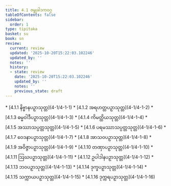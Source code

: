 ```yaml
---
title: 4.1 ဇမ္ဗုခါဒကဝဂ္ဂ
tableOfContents: false
sidebar:
  order: 1
type: tipitaka
basket: su
book: sn
review:
  current: review
  updated: '2025-10-20T15:22:03.102246'
  updated_by: ''
  notes: ''
  history:
  - state: review
    date: '2025-10-20T15:22:03.102246'
    updated_by: ''
    notes: ''
    previous_state: draft
---
```



<DynamicBreadcrumb />


<ReviewStatus review={frontmatter.review} showDetails={true} />

<HypothesisAnnotation frontmatter={frontmatter} />



<TableOfContents book="sn" section="4.1">
* [4.1.1 နိဗ္ဗာနပဉှာသုတ္တ](4-1/4-1-1)
* [4.1.2 အရဟတ္တပဉှာသုတ္တ](4-1/4-1-2)
* [4.1.3 ဓမ္မဝါဒီပဉှာသုတ္တ](4-1/4-1-3)
* [4.1.4 ကိမတ္ထိယသုတ္တ](4-1/4-1-4)
* [4.1.5 အဿာသပ္ပတ္တသုတ္တ](4-1/4-1-5)
* [4.1.6 ပရမဿာသပ္ပတ္တသုတ္တ](4-1/4-1-6)
* [4.1.7 ဝေဒနာပဉှာသုတ္တ](4-1/4-1-7)
* [4.1.8 အာသဝပဉှာသုတ္တ](4-1/4-1-8)
* [4.1.9 အဝိဇ္ဇာပဉှာသုတ္တ](4-1/4-1-9)
* [4.1.10 တဏှာပဉှာသုတ္တ](4-1/4-1-10)
* [4.1.11 ဩဃပဉှာသုတ္တ](4-1/4-1-11)
* [4.1.12 ဥပါဒါနပဉှာသုတ္တ](4-1/4-1-12)
* [4.1.13 ဘဝပဉှာသုတ္တ](4-1/4-1-13)
* [4.1.14 ဒုက္ခပဉှာသုတ္တ](4-1/4-1-14)
* [4.1.15 သက္ကာယပဉှာသုတ္တ](4-1/4-1-15)
* [4.1.16 ဒုက္ကရပဉှာသုတ္တ](4-1/4-1-16)
</TableOfContents>